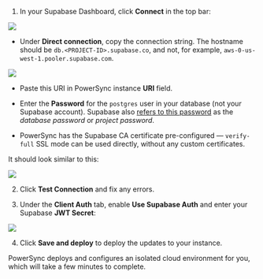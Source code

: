 1. In your Supabase Dashboard, click **Connect** in the top bar:

  <Frame>
    <img src="/images/installation/supabase-connect-database.png" />
  </Frame>

   * Under **Direct connection**, copy the connection string. The hostname should be `db.<PROJECT-ID>.supabase.co`, and not, for example, `aws-0-us-west-1.pooler.supabase.com`.

  <Frame>
    <img src="/images/installation/supabase-connection-string.png" />
  </Frame>

   * Paste this URI in PowerSync instance **URI** field.

   * Enter the **Password** for the `postgres` user in your database (not your Supabase account). Supabase also [refers to this password](https://supabase.com/docs/guides/database/managing-passwords) as the *database password* or *project password*.

   * PowerSync has the Supabase CA certificate pre-configured — `verify-full` SSL mode can be used directly, without any custom certificates.

  It should look similar to this:

  <Frame>
    <img src="/images/integration-guides/powersync-supabase-connection.png" />
  </Frame>

2. Click **Test Connection** and fix any errors.

3. Under the **Client Auth** tab, enable **Use Supabase Auth** and enter your Supabase **JWT Secret**:

  <Frame caption="PowerSync uses the secret to verify Supabase's JWTs">
    <img src="/images/authentication/use-supabase-auth.png" />
  </Frame>

4. Click **Save and deploy** to deploy the updates to your instance.

PowerSync deploys and configures an isolated cloud environment for you, which will take a few minutes to complete.

